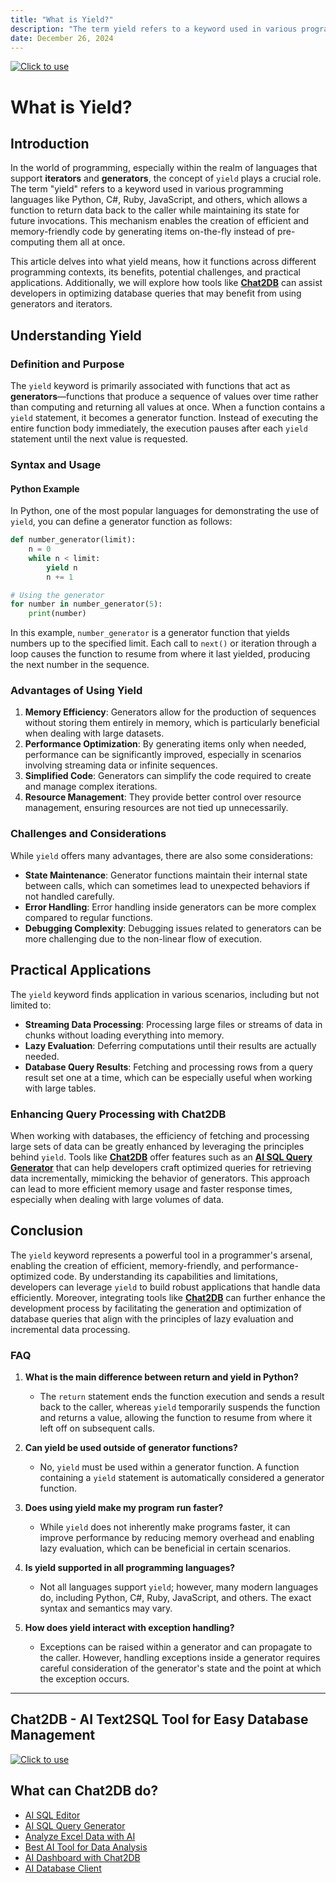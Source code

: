 ```yaml
---
title: "What is Yield?"
description: "The term yield refers to a keyword used in various programming languages like Python, C, Ruby, JavaScript, and others, which allows a function to return data back to the caller while maintaining its state for future invocations"
date: December 26, 2024
---
```

[![Click to use](/image/blog/bg/chat2db1.png)](https://app.chat2db.ai/)
# What is Yield?

## Introduction

In the world of programming, especially within the realm of languages that support **iterators** and **generators**, the concept of `yield` plays a crucial role. The term "yield" refers to a keyword used in various programming languages like Python, C#, Ruby, JavaScript, and others, which allows a function to return data back to the caller while maintaining its state for future invocations. This mechanism enables the creation of efficient and memory-friendly code by generating items on-the-fly instead of pre-computing them all at once.

This article delves into what yield means, how it functions across different programming contexts, its benefits, potential challenges, and practical applications. Additionally, we will explore how tools like **[Chat2DB](https://chat2db.ai)** can assist developers in optimizing database queries that may benefit from using generators and iterators.

## Understanding Yield

### Definition and Purpose

The `yield` keyword is primarily associated with functions that act as **generators**—functions that produce a sequence of values over time rather than computing and returning all values at once. When a function contains a `yield` statement, it becomes a generator function. Instead of executing the entire function body immediately, the execution pauses after each `yield` statement until the next value is requested.

### Syntax and Usage

#### Python Example

In Python, one of the most popular languages for demonstrating the use of `yield`, you can define a generator function as follows:

```python
def number_generator(limit):
    n = 0
    while n < limit:
        yield n
        n += 1

# Using the generator
for number in number_generator(5):
    print(number)
```

In this example, `number_generator` is a generator function that yields numbers up to the specified limit. Each call to `next()` or iteration through a loop causes the function to resume from where it last yielded, producing the next number in the sequence.

### Advantages of Using Yield

1. **Memory Efficiency**: Generators allow for the production of sequences without storing them entirely in memory, which is particularly beneficial when dealing with large datasets.
2. **Performance Optimization**: By generating items only when needed, performance can be significantly improved, especially in scenarios involving streaming data or infinite sequences.
3. **Simplified Code**: Generators can simplify the code required to create and manage complex iterations.
4. **Resource Management**: They provide better control over resource management, ensuring resources are not tied up unnecessarily.

### Challenges and Considerations

While `yield` offers many advantages, there are also some considerations:

- **State Maintenance**: Generator functions maintain their internal state between calls, which can sometimes lead to unexpected behaviors if not handled carefully.
- **Error Handling**: Error handling inside generators can be more complex compared to regular functions.
- **Debugging Complexity**: Debugging issues related to generators can be more challenging due to the non-linear flow of execution.

## Practical Applications

The `yield` keyword finds application in various scenarios, including but not limited to:

- **Streaming Data Processing**: Processing large files or streams of data in chunks without loading everything into memory.
- **Lazy Evaluation**: Deferring computations until their results are actually needed.
- **Database Query Results**: Fetching and processing rows from a query result set one at a time, which can be especially useful when working with large tables.

### Enhancing Query Processing with Chat2DB

When working with databases, the efficiency of fetching and processing large sets of data can be greatly enhanced by leveraging the principles behind `yield`. Tools like **[Chat2DB](https://chat2db.ai)** offer features such as an **[AI SQL Query Generator](https://chat2db.ai/feature/ai-sql-query-generator)** that can help developers craft optimized queries for retrieving data incrementally, mimicking the behavior of generators. This approach can lead to more efficient memory usage and faster response times, especially when dealing with large volumes of data.

## Conclusion

The `yield` keyword represents a powerful tool in a programmer's arsenal, enabling the creation of efficient, memory-friendly, and performance-optimized code. By understanding its capabilities and limitations, developers can leverage `yield` to build robust applications that handle data efficiently. Moreover, integrating tools like **[Chat2DB](https://chat2db.ai)** can further enhance the development process by facilitating the generation and optimization of database queries that align with the principles of lazy evaluation and incremental data processing.

### FAQ

1. **What is the main difference between return and yield in Python?**
   - The `return` statement ends the function execution and sends a result back to the caller, whereas `yield` temporarily suspends the function and returns a value, allowing the function to resume from where it left off on subsequent calls.

2. **Can yield be used outside of generator functions?**
   - No, `yield` must be used within a generator function. A function containing a `yield` statement is automatically considered a generator function.

3. **Does using yield make my program run faster?**
   - While `yield` does not inherently make programs faster, it can improve performance by reducing memory overhead and enabling lazy evaluation, which can be beneficial in certain scenarios.

4. **Is yield supported in all programming languages?**
   - Not all languages support `yield`; however, many modern languages do, including Python, C#, Ruby, JavaScript, and others. The exact syntax and semantics may vary.

5. **How does yield interact with exception handling?**
   - Exceptions can be raised within a generator and can propagate to the caller. However, handling exceptions inside a generator requires careful consideration of the generator's state and the point at which the exception occurs.

---

## Chat2DB - AI Text2SQL Tool for Easy Database Management

[![Click to use](/image/blog/chat2db.png)](https://app.chat2db.ai/)

## What can Chat2DB do?

- [AI SQL Editor](https://chat2db.ai/feature/AI%20SQL%20Editor)
- [AI SQL Query Generator](https://chat2db.ai/feature/AI%20SQL%20Query%20Generator)
- [Analyze Excel Data with AI](https://chat2db.ai/feature/Analyze%20Excel%20Data%20with%20AI)
- [Best AI Tool for Data Analysis](https://chat2db.ai/feature/Best%20AI%20Tool%20for%20Data%20Analysis)
- [AI Dashboard with Chat2DB](https://chat2db.ai/feature/AI%20Dashboard%20with%20Chat2DB)
- [AI Database Client](https://chat2db.ai/feature/AI%20Database%20Client)

